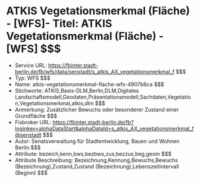 # ATKIS Vegetationsmerkmal (Fläche) - [WFS]- Titel: ATKIS Vegetationsmerkmal (Fläche) - [WFS] $$$
- Service URL: https://fbinter.stadt-berlin.de/fb/wfs/data/senstadt/s_atkis_AX_vegetationsmerkmal_f $$$
- Typ: WFS $$$
- Name: atkis-vegetationsmerkmal-flache-wfs-4907b6ca $$$
- Stichworte: ATKIS,Basis-DLM,Berlin,DLM,Digitales Landschaftsmodell,Geodaten,Präsentationsmodell,Sachdaten,Vegetation,Vegetationsmerkmal,atkis,dlm $$$
- Anmerkung: Zusätzlicher Bewuchs oder besonderer Zustand einer Grundfläche $$$
- Fisbroker URL: https://fbinter.stadt-berlin.de/fb?loginkey=alphaDataStart&alphaDataId=s_atkis_AX_vegetationsmerkmal_f@senstadt $$$
- Autor: Senatsverwaltung für Stadtentwicklung, Bauen und Wohnen Berlin $$$
- Attribute: bezeich,kenn,bws,bezbws,zus,bezzus,beg,geom $$$
- Attribute Beschreibung: Bezeichnung,Kennung,Bewuchs,Bewuchs (Bezeichnung),Zustand,Zustand (Bezeichnung),Lebenszeitintervall (Beginn) $$$

